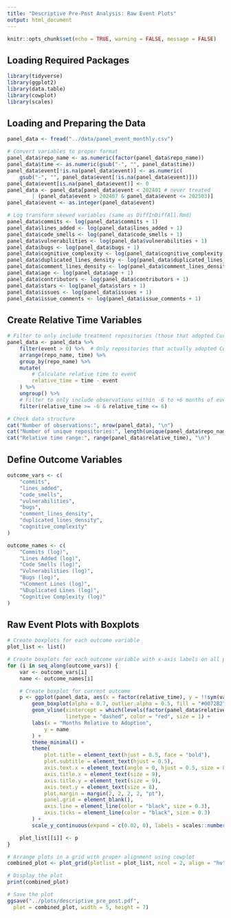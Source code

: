 ```yaml
---
title: "Descriptive Pre-Post Analysis: Raw Event Plots"
output: html_document
---
```


```r
knitr::opts_chunk$set(echo = TRUE, warning = FALSE, message = FALSE)
```

## Loading Required Packages

```r
library(tidyverse)
library(ggplot2)
library(data.table)
library(cowplot)
library(scales)
```

## Loading and Preparing the Data

```r
panel_data <- fread("../data/panel_event_monthly.csv")

# Convert variables to proper format
panel_data$repo_name <- as.numeric(factor(panel_data$repo_name))
panel_data$time <- as.numeric(gsub("-", "", panel_data$time))
panel_data$event[!is.na(panel_data$event)] <- as.numeric(
    gsub("-", "", panel_data$event[!is.na(panel_data$event)]))
panel_data$event[is.na(panel_data$event)] <- 0
panel_data <- panel_data[panel_data$event < 202401 # never treated
        | (panel_data$event > 202407 & panel_data$event <= 202503)]
panel_data$event <- as.integer(panel_data$event)

# Log transform skewed variables (same as DiffInDiffAll.Rmd)
panel_data$commits <- log(panel_data$commits + 1)
panel_data$lines_added <- log(panel_data$lines_added + 1)
panel_data$code_smells <- log(panel_data$code_smells + 1)
panel_data$vulnerabilities <- log(panel_data$vulnerabilities + 1)
panel_data$bugs <- log(panel_data$bugs + 1)
panel_data$cognitive_complexity <- log(panel_data$cognitive_complexity + 1)
panel_data$duplicated_lines_density <- log(panel_data$duplicated_lines_density + 1)
panel_data$comment_lines_density <- log(panel_data$comment_lines_density + 1)
panel_data$age <- log(panel_data$age + 1)
panel_data$contributors <- log(panel_data$contributors + 1)
panel_data$stars <- log(panel_data$stars + 1)
panel_data$issues <- log(panel_data$issues + 1)
panel_data$issue_comments <- log(panel_data$issue_comments + 1)
```

## Create Relative Time Variables

```r
# Filter to only include treatment repositories (those that adopted Cursor)
panel_data <- panel_data %>%
    filter(event > 0) %>%  # Only repositories that actually adopted Cursor
    arrange(repo_name, time) %>%
    group_by(repo_name) %>%
    mutate(
        # Calculate relative time to event
        relative_time = time - event
    ) %>%
    ungroup() %>%
    # Filter to only include observations within -6 to +6 months of event
    filter(relative_time >= -6 & relative_time <= 6)

# Check data structure
cat("Number of observations:", nrow(panel_data), "\n")
cat("Number of unique repositories:", length(unique(panel_data$repo_name)), "\n")
cat("Relative time range:", range(panel_data$relative_time), "\n")
```

## Define Outcome Variables

```r
outcome_vars <- c(
    "commits",
    "lines_added",
    "code_smells",
    "vulnerabilities",
    "bugs",
    "comment_lines_density",
    "duplicated_lines_density",
    "cognitive_complexity"
)

outcome_names <- c(
    "Commits (log)",
    "Lines Added (log)",
    "Code Smells (log)",
    "Vulnerabilities (log)",
    "Bugs (log)",
    "%Comment Lines (log)",
    "%Duplicated Lines (log)",
    "Cognitive Complexity (log)"
)
```

## Raw Event Plots with Boxplots

```r
# Create boxplots for each outcome variable
plot_list <- list()

# Create boxplots for each outcome variable with x-axis labels on all plots
for (i in seq_along(outcome_vars)) {
    var <- outcome_vars[i]
    name <- outcome_names[i]

    # Create boxplot for current outcome
    p <- ggplot(panel_data, aes(x = factor(relative_time), y = !!sym(var))) +
        geom_boxplot(alpha = 0.7, outlier.alpha = 0.5, fill = "#0072B2") +
        geom_vline(xintercept = which(levels(factor(panel_data$relative_time)) == "0"),
                   linetype = "dashed", color = "red", size = 1) +
        labs(x = "Months Relative to Adoption",
            y = name
        ) +
        theme_minimal() +
        theme(
            plot.title = element_text(hjust = 0.5, face = "bold"),
            plot.subtitle = element_text(hjust = 0.5),
            axis.text.x = element_text(angle = 0, hjust = 0.5, size = 8),
            axis.title.x = element_text(size = 9),
            axis.title.y = element_text(size = 9),
            axis.text.y = element_text(size = 8),
            plot.margin = margin(2, 2, 2, 2, "pt"),
            panel.grid = element_blank(),
            axis.line = element_line(color = "black", size = 0.3),
            axis.ticks = element_line(color = "black", size = 0.3)
        ) +
        scale_y_continuous(expand = c(0.02, 0), labels = scales::number_format(accuracy = 0.1))

    plot_list[[i]] <- p
}

# Arrange plots in a grid with proper alignment using cowplot
combined_plot <- plot_grid(plotlist = plot_list, ncol = 2, align = "hv", axis = "tblr")

# Display the plot
print(combined_plot)

# Save the plot
ggsave("../plots/descriptive_pre_post.pdf",
  plot = combined_plot, width = 5, height = 7)
```
